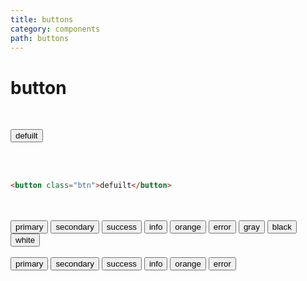 ---
title: buttons
category: components
path: buttons
---


# button

<br />

<button class="btn">defuilt</button>

<br />
<br />

```html
<button class="btn">defuilt</button>
```

<br />

<div class="row gap-5">
  <Component />
</div>
<br />
<div class="row gap-6">
  <button className="btn outlined e:primary">primary</button>
  <button className="btn outlined e:secondary">secondary</button>
  <button className="btn outlined e:success">success</button>
  <button className="btn outlined e:info">info</button>
  <button className="btn outlined e:orange">orange</button>
  <button className="btn outlined e:error">error</button>
  <button className="btn outlined e:gray">gray</button>
  <button className="btn outlined e:black">black</button>
  <button className="btn outlined e:white">white</button>
</div>

<br />
<div class="row gap-5">
  <button className="btn primary-flat">primary</button>
  <button className="btn secondary-flat">secondary</button>
  <button className="btn success-flat">success</button>
  <button className="btn info-flat">info</button>
  <button className="btn orange-flat">orange</button>
  <button className="btn error-flat">error</button>
</div>

